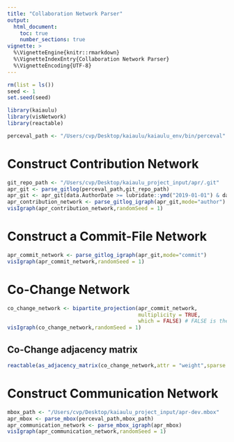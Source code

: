 ```yaml
---
title: "Collaboration Network Parser"
output: 
  html_document:
    toc: true
    number_sections: true
vignette: >
  %\VignetteEngine{knitr::rmarkdown}
  %\VignetteIndexEntry{Collaboration Network Parser}
  %\VignetteEncoding{UTF-8}
---
```


```r
rm(list = ls())
seed <- 1
set.seed(seed)
```

```r
library(kaiaulu)
library(visNetwork)
library(reactable)
```

```r
perceval_path <- "/Users/cvp/Desktop/kaiaulu/kaiaulu_env/bin/perceval"
```

# Construct Contribution Network

```r
git_repo_path <- "/Users/cvp/Desktop/kaiaulu_project_input/apr/.git"
apr_git <- parse_gitlog(perceval_path,git_repo_path)
apr_git <- apr_git[data.AuthorDate >= lubridate::ymd("2019-01-01") & data.AuthorDate < lubridate::ymd("2019-12-31")]
apr_contribution_network <- parse_gitlog_igraph(apr_git,mode="author")
visIgraph(apr_contribution_network,randomSeed = 1)
```

# Construct a Commit-File Network

```r
apr_commit_network <- parse_gitlog_igraph(apr_git,mode="commit")
visIgraph(apr_commit_network,randomSeed = 1)
```

# Co-Change Network

```r
co_change_network <- bipartite_projection(apr_commit_network,
                                          multiplicity = TRUE,
                                          which = FALSE) # FALSE is the file projection
visIgraph(co_change_network,randomSeed = 1)
```

## Co-Change adjacency matrix 

```r
reactable(as_adjacency_matrix(co_change_network,attr = "weight",sparse = F))
```




# Construct Communication Network

```r
mbox_path <- "/Users/cvp/Desktop/kaiaulu_project_input/apr-dev.mbox"
apr_mbox <- parse_mbox(perceval_path,mbox_path)
apr_communication_network <- parse_mbox_igraph(apr_mbox)
visIgraph(apr_communication_network,randomSeed = 1)
```

